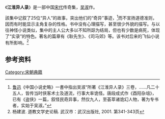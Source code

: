 《'''江淮异人录'''》是一部中国[[宋代|宋代]]传奇集，[[吳淑_(北宋)|吴淑]]作。

該集中记叙了25位“异人”的故事，突出他们的“奇异”事迹，<ref>[[鲁迅|鲁迅]]《中国小说史略》一書中指出吴淑“所著《江淮异人录》三卷，……凡二十五人，皆传当时侠客术士及道流，行事大率诡怪。唐段成式作《酉阳杂俎》，已有《盗侠》一篇，叙怪民奇异事，然仅九人，至荟萃诸诡幻人物，著为专书者，实始于吴淑。”</ref>而不宣扬道德准则，因而有时能显示主角复杂的性格。书中没有心理描写，甚至很少外貌的描写。与以往神怪小说类似，集中的主人公大多以不知所踪为结局，但也有少数是病死，体现了“实录”的特色。著名的篇章有《耿先生》、《司马郊》等。该书对后来的飞仙小说有所影响。<ref>杨建波. 道教文学史论稿. 武汉市：武汉出版社, 2001. 第341-343页 </ref>

==参考资料==
{{wikisource}}
{{reflist}}

[[Category:宋朝典籍|Category:宋朝典籍]]